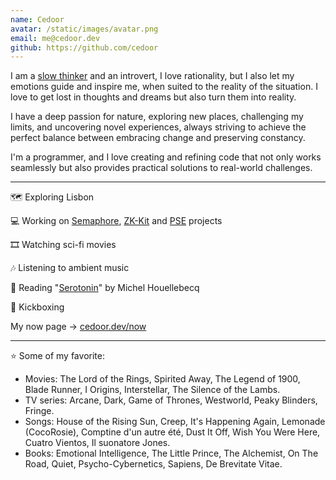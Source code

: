 ```yaml
---
name: Cedoor
avatar: /static/images/avatar.png
email: me@cedoor.dev
github: https://github.com/cedoor
---
```


I am a [slow thinker](https://sive.rs/slow) and an introvert, I love rationality, but I also let my emotions guide and inspire me, when suited to the reality of the situation. I love to get lost in thoughts and dreams but also turn them into reality.

I have a deep passion for nature, exploring new places, challenging my limits, and uncovering novel experiences, always striving to achieve the perfect balance between embracing change and preserving constancy.

I'm a programmer, and I love creating and refining code that not only works seamlessly but also provides practical solutions to real-world challenges.

---

🗺️ Exploring Lisbon

💻 Working on [Semaphore](https://github.com/semaphore-protocol), [ZK-Kit](https://github.com/privacy-scaling-explorations/zk-kit) and [PSE](https://pse.dev) projects

🎞️ Watching sci-fi movies

🎶 Listening to ambient music

📖 Reading "[Serotonin](<https://en.wikipedia.org/wiki/Serotonin_(novel)>)" by Michel Houellebecq

🥊 Kickboxing

My now page -> [cedoor.dev/now](/now)

---

⭐ Some of my favorite:

- Movies: The Lord of the Rings, Spirited Away, The Legend of 1900, Blade Runner, I Origins, Interstellar, The Silence of the Lambs.
- TV series: Arcane, Dark, Game of Thrones, Westworld, Peaky Blinders, Fringe.
- Songs: House of the Rising Sun, Creep, It's Happening Again, Lemonade (CocoRosie), Comptine d'un autre été, Dust It Off, Wish You Were Here, Cuatro Vientos, Il suonatore Jones.
- Books: Emotional Intelligence, The Little Prince, The Alchemist, On The Road, Quiet, Psycho-Cybernetics, Sapiens, De Brevitate Vitae.
